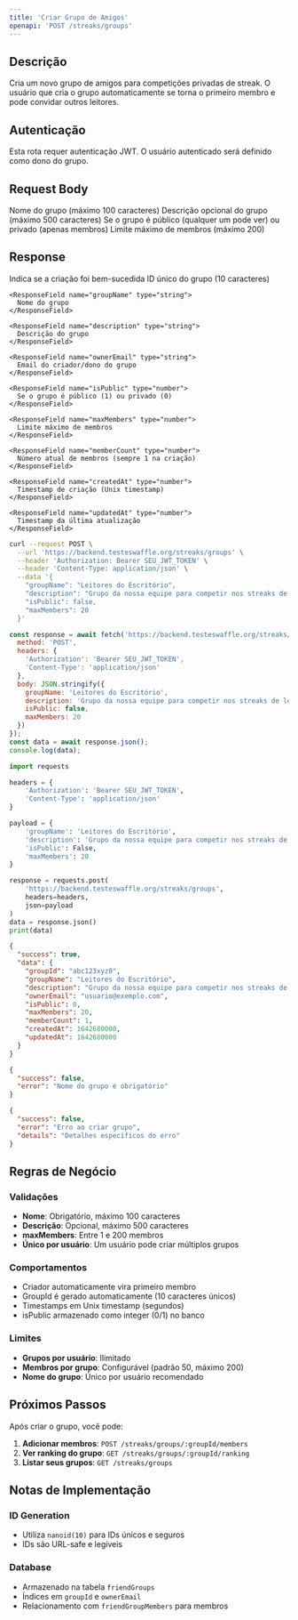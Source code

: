 ```yaml
---
title: 'Criar Grupo de Amigos'
openapi: 'POST /streaks/groups'
---
```


## Descrição

Cria um novo grupo de amigos para competições privadas de streak. O usuário que cria o grupo automaticamente se torna o primeiro membro e pode convidar outros leitores.

## Autenticação

<Note>
  Esta rota requer autenticação JWT. O usuário autenticado será definido como dono do grupo.
</Note>

## Request Body

<ParamField body="groupName" type="string" required>
  Nome do grupo (máximo 100 caracteres)
</ParamField>

<ParamField body="description" type="string">
  Descrição opcional do grupo (máximo 500 caracteres)
</ParamField>

<ParamField body="isPublic" type="boolean" default="false">
  Se o grupo é público (qualquer um pode ver) ou privado (apenas membros)
</ParamField>

<ParamField body="maxMembers" type="number" default="50">
  Limite máximo de membros (máximo 200)
</ParamField>

## Response

<ResponseField name="success" type="boolean">
  Indica se a criação foi bem-sucedida
</ResponseField>

<ResponseField name="data" type="object">
  <Expandable title="properties">
    <ResponseField name="groupId" type="string">
      ID único do grupo (10 caracteres)
    </ResponseField>

    <ResponseField name="groupName" type="string">
      Nome do grupo
    </ResponseField>

    <ResponseField name="description" type="string">
      Descrição do grupo
    </ResponseField>

    <ResponseField name="ownerEmail" type="string">
      Email do criador/dono do grupo
    </ResponseField>

    <ResponseField name="isPublic" type="number">
      Se o grupo é público (1) ou privado (0)
    </ResponseField>

    <ResponseField name="maxMembers" type="number">
      Limite máximo de membros
    </ResponseField>

    <ResponseField name="memberCount" type="number">
      Número atual de membros (sempre 1 na criação)
    </ResponseField>

    <ResponseField name="createdAt" type="number">
      Timestamp de criação (Unix timestamp)
    </ResponseField>

    <ResponseField name="updatedAt" type="number">
      Timestamp da última atualização
    </ResponseField>
  </Expandable>
</ResponseField>

<RequestExample>

```bash cURL
curl --request POST \
  --url 'https://backend.testeswaffle.org/streaks/groups' \
  --header 'Authorization: Bearer SEU_JWT_TOKEN' \
  --header 'Content-Type: application/json' \
  --data '{
    "groupName": "Leitores do Escritório",
    "description": "Grupo da nossa equipe para competir nos streaks de leitura",
    "isPublic": false,
    "maxMembers": 20
  }'
```

```javascript JavaScript
const response = await fetch('https://backend.testeswaffle.org/streaks/groups', {
  method: 'POST',
  headers: {
    'Authorization': 'Bearer SEU_JWT_TOKEN',
    'Content-Type': 'application/json'
  },
  body: JSON.stringify({
    groupName: 'Leitores do Escritório',
    description: 'Grupo da nossa equipe para competir nos streaks de leitura',
    isPublic: false,
    maxMembers: 20
  })
});
const data = await response.json();
console.log(data);
```

```python Python
import requests

headers = {
    'Authorization': 'Bearer SEU_JWT_TOKEN',
    'Content-Type': 'application/json'
}

payload = {
    'groupName': 'Leitores do Escritório',
    'description': 'Grupo da nossa equipe para competir nos streaks de leitura',
    'isPublic': False,
    'maxMembers': 20
}

response = requests.post(
    'https://backend.testeswaffle.org/streaks/groups',
    headers=headers,
    json=payload
)
data = response.json()
print(data)
```

</RequestExample>

<ResponseExample>

```json Sucesso
{
  "success": true,
  "data": {
    "groupId": "abc123xyz0",
    "groupName": "Leitores do Escritório",
    "description": "Grupo da nossa equipe para competir nos streaks de leitura",
    "ownerEmail": "usuario@exemplo.com",
    "isPublic": 0,
    "maxMembers": 20,
    "memberCount": 1,
    "createdAt": 1642680000,
    "updatedAt": 1642680000
  }
}
```

```json Erro - Nome obrigatório
{
  "success": false,
  "error": "Nome do grupo é obrigatório"
}
```

```json Erro - Servidor
{
  "success": false,
  "error": "Erro ao criar grupo",
  "details": "Detalhes específicos do erro"
}
```

</ResponseExample>

## Regras de Negócio

### Validações
- **Nome**: Obrigatório, máximo 100 caracteres
- **Descrição**: Opcional, máximo 500 caracteres  
- **maxMembers**: Entre 1 e 200 membros
- **Único por usuário**: Um usuário pode criar múltiplos grupos

### Comportamentos
- Criador automaticamente vira primeiro membro
- GroupId é gerado automaticamente (10 caracteres únicos)
- Timestamps em Unix timestamp (segundos)
- isPublic armazenado como integer (0/1) no banco

### Limites
- **Grupos por usuário**: Ilimitado
- **Membros por grupo**: Configurável (padrão 50, máximo 200)
- **Nome do grupo**: Único por usuário recomendado

## Próximos Passos

Após criar o grupo, você pode:

1. **Adicionar membros**: `POST /streaks/groups/:groupId/members`
2. **Ver ranking do grupo**: `GET /streaks/groups/:groupId/ranking`
3. **Listar seus grupos**: `GET /streaks/groups`

## Notas de Implementação

### ID Generation
- Utiliza `nanoid(10)` para IDs únicos e seguros
- IDs são URL-safe e legíveis

### Database
- Armazenado na tabela `friendGroups`
- Índices em `groupId` e `ownerEmail`
- Relacionamento com `friendGroupMembers` para membros